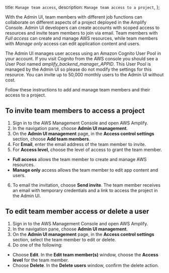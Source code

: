   title: `Manage team access`,
  description: `Manage team access to a project`,
};

With the Admin UI, team members with different job functions can collaborate on different aspects of a project deployed in the Amplify Console. Admin UI developers can create accounts with scoped access to resources and invite team members to join via email. Team members with *Full access* can create and manage AWS resources, while team members with *Manage only* access can edit application content and users.

The Admin UI manages user access using an Amazon Cognito User Pool in your account. If you visit Cognito from the AWS console you should see a User Pool named *amplify_backend_manager_APPID*. This User Pool is managed by the Admin UI so please do not modify the settings for this resource. You can invite up to 50,000 monthly users to the Admin UI without cost.

Follow these instructions to add and manage team members and their access to a project.

## To invite team members to access a project

1. Sign in to the AWS Management Console and open AWS Amplify.
2. In the navigation pane, choose **Admin UI management**.
3. On the **Admin UI management** page, in the **Access control settings** section, choose **Add team members**.
4. For **Email**, enter the email address of the team member to invite. 
5. For **Access level**, choose the level of access to grant the team member.
  * **Full access** allows the team member to create and manage AWS resources.
  * **Manage only** access allows the team member to edit app content and users.
6. To email the invitation, choose **Send invite**. The team member receives an email with temporary credentials and a link to access the project in the Admin UI.

## To edit team member access or delete a user
1. Sign in to the AWS Management Console and open AWS Amplify.
2. In the navigation pane, choose **Admin UI management**.
3. On the **Admin UI management** page, in the **Access control settings** section, select the team member to edit or delete.
4. Do one of the following:
  * Choose **Edit**. In the **Edit team member(s)** window, choose the **Access level** for the team member.
  * Choose **Delete**. In the **Delete users** window, confirm the delete action.
